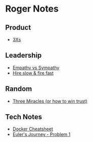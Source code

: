 = Roger Notes =

== Product ==
* [[3Xs]]
== Leadership ==
* [[Empathy vs Sympathy]]
* [[Hire slow & fire fast]]
== Random ==
* [[Three Miracles (or how to win trust)]]
== Tech Notes ==
* [[Docker Cheatsheet]]
* [[Euler's Journey - Problem 1]]
